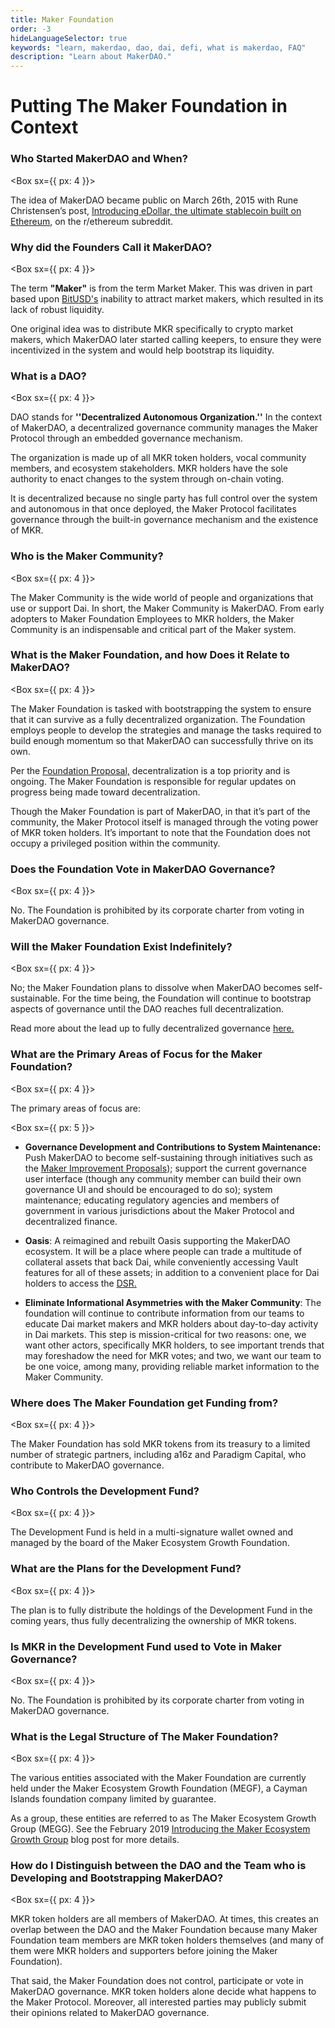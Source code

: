 ```yaml
---
title: Maker Foundation
order: -3
hideLanguageSelector: true
keywords: "learn, makerdao, dao, dai, defi, what is makerdao, FAQ"
description: "Learn about MakerDAO."
---
```


# Putting The Maker Foundation in Context

### Who Started MakerDAO and When?

<Box sx={{ px: 4 }}>

The idea of MakerDAO became public on March 26th, 2015 with Rune Christensen’s post, [Introducing eDollar, the ultimate stablecoin built on Ethereum](reddit.com/r/ethereum/comments/30f98i/introducing_edollar_the_ultimate_stablecoin_built/), on the r/ethereum subreddit.

</Box>

### Why did the Founders Call it MakerDAO?

<Box sx={{ px: 4 }}>

The term **"Maker"** is from the term Market Maker. This was driven in part based upon [BitUSD's](https://web.archive.org/web/20200426202839/https://bitshares.org/technology/price-stable-cryptocurrencies/) inability to attract market makers, which resulted in its lack of robust liquidity.

One original idea was to distribute MKR specifically to crypto market makers, which MakerDAO later started calling keepers, to ensure they were incentivized in the system and would help bootstrap its liquidity.

</Box>

### What is a DAO?

<Box sx={{ px: 4 }}>

DAO stands for **''Decentralized Autonomous Organization.''** In the context of MakerDAO, a decentralized governance community manages the Maker Protocol through an embedded governance mechanism.

The organization is made up of all MKR token holders, vocal community members, and ecosystem stakeholders. MKR holders have the sole authority to enact changes to the system through on-chain voting.

It is decentralized because no single party has full control over the system and autonomous in that once deployed, the Maker Protocol facilitates governance through the built-in governance mechanism and the existence of MKR.

</Box>

### Who is the Maker Community?

<Box sx={{ px: 4 }}>

The Maker Community is the wide world of people and organizations that use or support Dai. In short, the Maker Community is MakerDAO. From early adopters to Maker Foundation Employees to MKR holders, the Maker Community is an indispensable and critical part of the Maker system.

</Box>

### What is the Maker Foundation, and how Does it Relate to MakerDAO?

<Box sx={{ px: 4 }}>

The Maker Foundation is tasked with bootstrapping the system to ensure that it can survive as a fully decentralized organization. The Foundation employs people to develop the strategies and manage the tasks required to build enough momentum so that MakerDAO can successfully thrive on its own.

Per the [Foundation Proposal,](https://blog.makerdao.com/foundation-proposal-v2/) decentralization is a top priority and is ongoing. The Maker Foundation is responsible for regular updates on progress being made toward decentralization.

Though the Maker Foundation is part of MakerDAO, in that it’s part of the community, the Maker Protocol itself is managed through the voting power of MKR token holders. It’s important to note that the Foundation does not occupy a privileged position within the community.

</Box>

### Does the Foundation Vote in MakerDAO Governance?

<Box sx={{ px: 4 }}>

No. The Foundation is prohibited by its corporate charter from voting in MakerDAO governance.

</Box>

### Will the Maker Foundation Exist Indefinitely?

<Box sx={{ px: 4 }}>

No; the Maker Foundation plans to dissolve when MakerDAO becomes self-sustainable. For the time being, the Foundation will continue to bootstrap aspects of governance until the DAO reaches full decentralization.

Read more about the lead up to fully decentralized governance [here.](https://blog.makerdao.com/what-will-maker-governance-look-like-after-complete-decentralization/)

</Box>

### What are the Primary Areas of Focus for the Maker Foundation?

<Box sx={{ px: 4 }}>

The primary areas of focus are:

</Box>

<Box sx={{ px: 5 }}>

- **Governance Development and Contributions to System Maintenance:** Push MakerDAO to become self-sustaining through initiatives such as the [Maker Improvement Proposals](https://forum.makerdao.com/c/MIPs/14)); support the current governance user interface (though any community member can build their own governance UI and should be encouraged to do so); system maintenance; educating regulatory agencies and members of government in various jurisdictions about the Maker Protocol and decentralized finance.

- **Oasis**: A reimagined and rebuilt Oasis supporting the MakerDAO ecosystem. It will be a place where people can trade a multitude of collateral assets that back Dai, while conveniently accessing Vault features for all of these assets; in addition to a convenient place for Dai holders to access the [DSR.](https://community-development.makerdao.com/makerdao-mcd-faqs/faqs/dsr)

- **Eliminate Informational Asymmetries with the Maker Community**: The foundation will continue to contribute information from our teams to educate Dai market makers and MKR holders about day-to-day activity in Dai markets. This step is mission-critical for two reasons: one, we want other actors, specifically MKR holders, to see important trends that may foreshadow the need for MKR votes; and two, we want our team to be one voice, among many, providing reliable market information to the Maker Community.

</Box>

### Where does The Maker Foundation get Funding from?

<Box sx={{ px: 4 }}>

The Maker Foundation has sold MKR tokens from its treasury to a limited number of strategic partners, including a16z and Paradigm Capital, who contribute to MakerDAO governance.

</Box>

### Who Controls the Development Fund?

<Box sx={{ px: 4 }}>

The Development Fund is held in a multi-signature wallet owned and managed by the board of the Maker Ecosystem Growth Foundation.

</Box>

### What are the Plans for the Development Fund?

<Box sx={{ px: 4 }}>

The plan is to fully distribute the holdings of the Development Fund in the coming years, thus fully decentralizing the ownership of MKR tokens.

</Box>

### Is MKR in the Development Fund used to Vote in Maker Governance?

<Box sx={{ px: 4 }}>

No. The Foundation is prohibited by its corporate charter from voting in MakerDAO governance.

</Box>

### What is the Legal Structure of The Maker Foundation?

<Box sx={{ px: 4 }}>

The various entities associated with the Maker Foundation are currently held under the Maker Ecosystem Growth Foundation (MEGF), a Cayman Islands foundation company limited by guarantee.

As a group, these entities are referred to as The Maker Ecosystem Growth Group (MEGG). See the February 2019 [Introducing the Maker Ecosystem Growth Group](https://blog.makerdao.com/introducing-the-maker-ecosystem-growth-group/) blog post for more details.

</Box>

### How do I Distinguish between the DAO and the Team who is Developing and Bootstrapping MakerDAO?

<Box sx={{ px: 4 }}>

MKR token holders are all members of MakerDAO. At times, this creates an overlap between the DAO and the Maker Foundation because many Maker Foundation team members are MKR token holders themselves (and many of them were MKR holders and supporters before joining the Maker Foundation).

That said, the Maker Foundation does not control, participate or vote in MakerDAO governance. MKR token holders alone decide what happens to the Maker Protocol. Moreover, all interested parties may publicly submit their opinions related to MakerDAO governance.

</Box>

